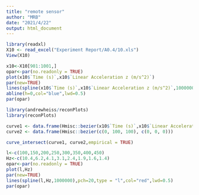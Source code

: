---
title: "remote sensor"
author: "MRB"
date: "2021/4/22"
output: html_document
---

```{r}
library(readxl)
X10 <- read_excel("Experiment Report/A0.4/10.xls")
View(X10)

x10<-X10[901:1001,]
opar<-par(no.readonly = TRUE)
plot(x10$`Time (s)`,x10$`Linear Acceleration z (m/s^2)`)
par(new=TRUE)
lines(spline(x10$`Time (s)`,x10$`Linear Acceleration z (m/s^2)`,1000000),pch=10,type = "l",col="red",lwd=0.5)
abline(h=0,col="blue",lwd=0.5)
par(opar)

library(andrewheiss/reconPlots)
library(reconPlots)

curve1 <- data.frame(Hmisc::bezier(x10$`Time (s)`,x10$`Linear Acceleration z (m/s^2)`))
curve2 <- data.frame(Hmisc::bezier(c(0, 100, 100), c(0, 0, 0)))

curve_intersect(curve1, curve2,empirical = TRUE)

```

```{r}
l<-c(100,150,200,250,300,350,400,450)
Hz<-c(10.4,6.2,4.1,3.1,2.4,1.9,1.6,1.4)
opar<-par(no.readonly = TRUE)
plot(l,Hz)
par(new=TRUE)
lines(spline(l,Hz,1000000),pch=20,type = "l",col="red",lwd=0.5)
par(opar)
```


